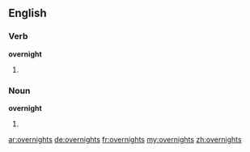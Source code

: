==English==
===Verb===
'''overnight'''
# {{third-person singular of|[[overnight]]}}

===Noun===
'''overnight'''
# {{plural of|[[overnight]]}}

[[ar:overnights]]
[[de:overnights]]
[[fr:overnights]]
[[my:overnights]]
[[zh:overnights]]